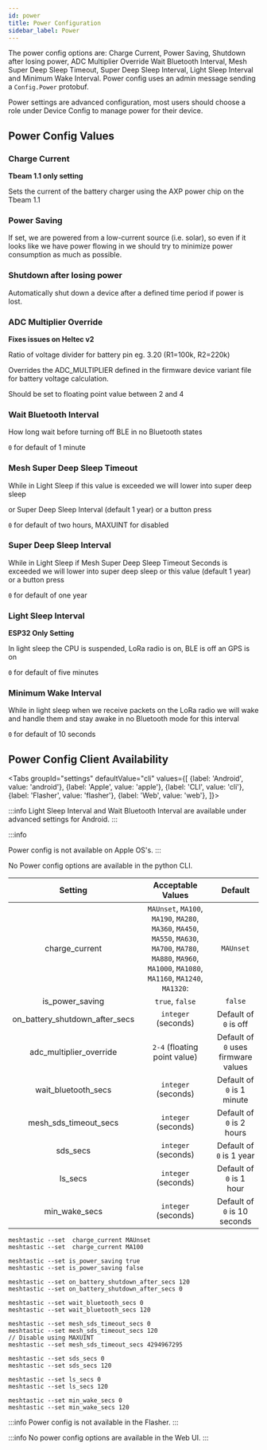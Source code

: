 ```yaml
---
id: power
title: Power Configuration
sidebar_label: Power
---
```



The power config options are: Charge Current, Power Saving, Shutdown after losing power, ADC Multiplier Override Wait Bluetooth Interval, Mesh Super Deep Sleep Timeout, Super Deep Sleep Interval, Light Sleep Interval and Minimum Wake Interval.  Power config uses an admin message sending a `Config.Power` protobuf.

Power settings are advanced configuration, most users should choose a role under Device Config to manage power for their device.

## Power Config Values

### Charge Current

**Tbeam 1.1 only setting**

Sets the current of the battery charger using the AXP power chip on the Tbeam 1.1

### Power Saving

If set, we are powered from a low-current source (i.e. solar), so even if it looks like we have power flowing in we should try to minimize power consumption as much as possible.

### Shutdown after losing power

Automatically shut down a device after a defined time period if power is lost.

### ADC Multiplier Override
**Fixes issues on Heltec v2**

Ratio of voltage divider for battery pin eg. 3.20 (R1=100k, R2=220k)

Overrides the ADC_MULTIPLIER defined in the firmware device variant file for battery voltage calculation.

Should be set to floating point value between 2 and 4

### Wait Bluetooth Interval

How long wait before turning off BLE in no Bluetooth states

`0` for default of 1 minute

### Mesh Super Deep Sleep Timeout

While in Light Sleep if this value is exceeded we will lower into super deep sleep 

or Super Deep Sleep Interval (default 1 year) or a button press

`0` for default of two hours, MAXUINT for disabled

### Super Deep Sleep Interval 

While in Light Sleep if Mesh Super Deep Sleep Timeout Seconds is exceeded we will lower into super deep sleep or this value (default 1 year) or a button press

`0` for default of one year

### Light Sleep Interval

**ESP32 Only Setting**

In light sleep the CPU is suspended, LoRa radio is on, BLE is off an GPS is on

`0` for default of five minutes

### Minimum Wake Interval

While in light sleep when we receive packets on the LoRa radio we will wake and handle them and stay awake in no Bluetooth mode for this interval

`0` for default of 10 seconds

## Power Config Client Availability

<Tabs
groupId="settings"
defaultValue="cli"
values={[
{label: 'Android', value: 'android'},
{label: 'Apple', value: 'apple'},
{label: 'CLI', value: 'cli'},
{label: 'Flasher', value: 'flasher'},
{label: 'Web', value: 'web'},
]}>
<TabItem value="android">

:::info
Light Sleep Interval and Wait Bluetooth Interval are available under advanced settings for Android.
:::

</TabItem>
<TabItem value="apple">

:::info

Power config is not available on Apple OS's.
:::

</TabItem>
<TabItem value="cli">

No Power config options are available in the python CLI.

|            Setting             |                                                                        Acceptable Values                                                                        |  Default  |
| :----------------------------: | :-------------------------------------------------------------------------------------------------------------------------------------------------------------: | :-------: |
|         charge_current         | `MAUnset`, `MA100`, `MA190`, `MA280`, `MA360`, `MA450`, `MA550`, `MA630`, `MA700`, `MA780`, `MA880`, `MA960`, `MA1000`, `MA1080`, `MA1160`, `MA1240`, `MA1320`: | `MAUnset` |
|          is_power_saving       |                                                                         `true`, `false`                                                                         |  `false`  |
| on_battery_shutdown_after_secs |                                                                       `integer` (seconds)                                                                       |    Default of `0` is off    |
|    adc_multiplier_override     |                                                                       `2-4` (floating point value)                                                              | Default of `0` uses firmware values    |
|      wait_bluetooth_secs       |                                                                       `integer` (seconds)                                                                       |    Default of `0` is 1 minute   |
|     mesh_sds_timeout_secs      |                                                                       `integer` (seconds)                                                                       |   Default of `0` is 2 hours   |
|            sds_secs            |                                                                       `integer` (seconds)                                                                       |   Default of `0` is 1 year  |
|            ls_secs             |                                                                       `integer` (seconds)                                                                       |   Default of `0` is 1 hour   |
|         min_wake_secs          |                                                                       `integer` (seconds)                                                                       |   Default of `0` is 10 seconds   |


```shell title="Set / Unset charge current (Tbeam 1.1 only)"
meshtastic --set  charge_current MAUnset
meshtastic --set  charge_current MA100
```

```shell title="Enable / Disable Power Saving"
meshtastic --set is_power_saving true
meshtastic --set is_power_saving false
```

```shell title="Enable / Disable Shutdown after losing power"
meshtastic --set on_battery_shutdown_after_secs 120
meshtastic --set on_battery_shutdown_after_secs 0
```

```shell title="Set  Wait Bluetooth Interval  (Default of 0 is 60 seconds)"
meshtastic --set wait_bluetooth_secs 0
meshtastic --set wait_bluetooth_secs 120
```

```shell title="Set Mesh Super Deep Sleep Timeout (Default of 0 is 2 hours/7200 seconds)"
meshtastic --set mesh_sds_timeout_secs 0
meshtastic --set mesh_sds_timeout_secs 120
// Disable using MAXUINT
meshtastic --set mesh_sds_timeout_secs 4294967295
```

```shell title="Set Super Deep Sleep (Default of 0 is 1 year)"
meshtastic --set sds_secs 0
meshtastic --set sds_secs 120
```

```shell title="Set Light Sleep to default (Default of 0 is 5 minutes)"
meshtastic --set ls_secs 0
meshtastic --set ls_secs 120
```

```shell title="Set Minimum Wake Interval (Default of 0 is 10 seconds)"
meshtastic --set min_wake_secs 0
meshtastic --set min_wake_secs 120
```
</TabItem>
<TabItem value="flasher">

:::info
Power config is not available in the Flasher.
:::

  </TabItem>
  <TabItem value="web">

:::info
No power config options are available in the Web UI.
:::
    
  </TabItem>
</Tabs>